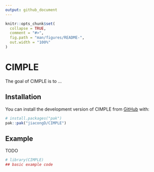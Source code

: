 ```yaml
---
output: github_document
---
```


<!-- README.md is generated from README.Rmd. Please edit that file -->

```r
knitr::opts_chunk$set(
  collapse = TRUE,
  comment = "#>",
  fig.path = "man/figures/README-",
  out.width = "100%"
)
```

# CIMPLE

<!-- badges: start -->
<!-- badges: end -->

The goal of CIMPLE is to ...

## Installation

You can install the development version of CIMPLE from [GitHub](https://github.com/) with:

``` r
# install.packages("pak")
pak::pak("jiacongD/CIMPLE")
```

## Example

TODO

```r
# library(CIMPLE)
## basic example code
```

